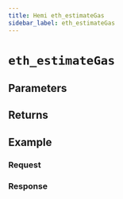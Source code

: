 ```yaml
---
title: Hemi eth_estimateGas
sidebar_label: eth_estimateGas
---
```




# `eth_estimateGas`

<Description />

## Parameters


<Params />

## Returns


<Returns />

## Example


<Example />

### Request


<Request />

### Response


<Response />
